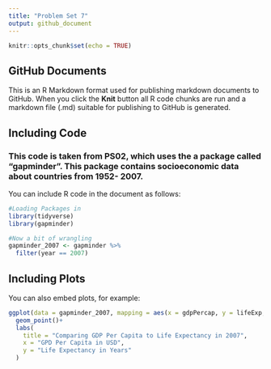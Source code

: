 ```yaml
---
title: "Problem Set 7"
output: github_document
---
```


```r
knitr::opts_chunk$set(echo = TRUE)
```

## GitHub Documents

This is an R Markdown format used for publishing markdown documents to GitHub. When you click the **Knit** button all R code chunks are run and a markdown file (.md) suitable for publishing to GitHub is generated.

## Including Code
### This code is taken from PS02, which uses the a package called "gapminder". This package contains socioeconomic data about countries from 1952- 2007.
You can include R code in the document as follows:

```r
#Loading Packages in
library(tidyverse)
library(gapminder)

#Now a bit of wrangling
gapminder_2007 <- gapminder %>% 
  filter(year == 2007)
```

## Including Plots

You can also embed plots, for example:

```r
ggplot(data = gapminder_2007, mapping = aes(x = gdpPercap, y = lifeExp, size = pop, color = continent)) + 
  geom_point()+
  labs(
    title = "Comparing GDP Per Capita to Life Expectancy in 2007",
    x = "GPD Per Capita in USD",
    y = "Life Expectancy in Years"
  )
```
